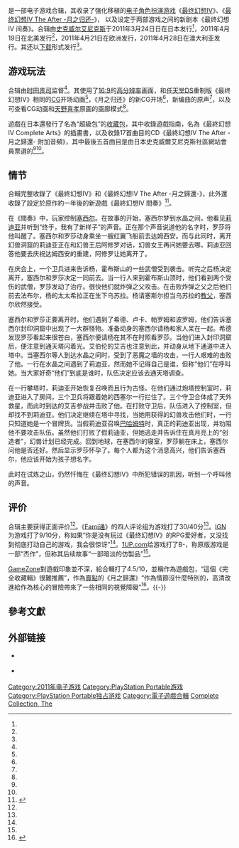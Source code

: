 {{NoteTA
| G1=Games
| G2=Square Enix
}}

{{Infobox video game
| title = 最終幻想IV 完全收藏輯
| english = Final Fantasy IV: The Complete Collection
| image = FFIV Complete_Collection.jpg
| caption =
| developer = [[史克威爾艾尼克斯|史克威爾艾尼克斯]]<br />[[Bullets|Bullets]]
| publisher = 史克威爾艾尼克斯
| producer = 三浦宏之
| director = 吉本陽一
| designer = [[时田贵司|时田贵司]]
| artist = [[天野喜孝|天野喜孝]]
| writer = 时田贵司
| composer = [[植松伸夫|植松伸夫]]、[[仲野顺也|仲野顺也]]、<br />[[滨涡正志|滨涡正志]]<ref>{{cite web|url=http://www.squareenixmusic.com/musicnews2.php?subaction=showfull&id=1292992730&archive=&start_from=&ucat=2& |title=Game Music :: Video Game Music News |publisher=Squareenixmusic.com |date=2010-12-22 |accessdate=2011-06-29 |deadurl=yes |archiveurl=https://web.archive.org/web/20131014173821/http://www.squareenixmusic.com/musicnews2.php?subaction=showfull&id=1292992730&archive=&start_from=&ucat=2& |archivedate=2013-10-14 }}</ref>
| released = {{vgrelease|JP|2011年3月24日|NA|2011年4月19日|EU|2011年4月21日|AU|2011年4月28日}}
| series = [[最终幻想系列|最终幻想系列]]
| genre = [[电子角色扮演游戏|角色扮演]]
| modes = [[单人电子游戏|单人]]
| platforms = [[PlayStation_Portable|PlayStation Portable]]
}}

{{vgname|最終幻想IV 完全收藏輯|ja=ファイナルファンタジーIV コンプリートコレクション|en=Final Fantasy IV: The Complete Collection}}是一部电子游戏合辑，其收录了强化移植的[[电子角色扮演游戏|电子角色扮演游戏]]《[[最终幻想IV|最终幻想IV]]》、《[[最终幻想IV_The_After_-月之归还-|最终幻想IV The After -月之归还-]]》， 以及设定于两部游戏之间的新剧本《最终幻想IV 间奏》。合辑由[[史克威尔艾尼克斯|史克威尔艾尼克斯]]于2011年3月24日日在日本发行<ref name="AndriasangClose" />，2011年4月19日在北美发行<ref name="JoystiqRelDate" />，2011年4月21日在欧洲发行，2011年4月28日在澳大利亚发行。其还以[[電子軟體分發|下载]]形式发行<ref name="AndriasangDate" />。

== 游戏玩法 ==

合辑由[[时田贵司|时田贵司]]监督<ref name="IGNFirstLook" />。其使用了[[16:9|16:9]]的[[解像度|高分辨率]]画面，和[[任天堂DS|任天堂DS]]重制版《最终幻想IV》相同的[[计算机图像生成技术|CG]]开场动画<ref name="EuroGamerSee" />，《月之归还》的新CG开场<ref name="IGNFirstLook" />，新编曲的原声<ref name="JoystiqRelDate" />，以及可查看CG动画和[[天野喜孝|天野喜孝]]原画的画廊模式<ref name="IGNFirstLook" />。

遊戲在日本還發行了名為“超級包”的[[特別版|收藏包]]，其中收錄遊戲指南，名為《最終幻想IV Complete Arts》的插畫書，以及收錄17首曲目的CD《最終幻想IV The After -月之歸還- 附加音頻》，其中最後五首曲目是由日本史克威爾艾尼克斯社區網站會員票選的<ref name="AndriasangClose" /><ref name="SQEXUltimate" />。

== 情节 ==

合輯完整收錄了《最終幻想IV》和《最終幻想IV The After -月之歸還-》，此外還收錄了設定於原作約一年後的新遊戲《最終幻想IV 間奏》<ref>{{cite web |author=Search: |url=http://www.gamefaqs.com/psp/615911-final-fantasy-iv-the-complete-collection/videos/gs_video-6302604 |title=Final Fantasy IV: The Complete Collection Videos for PSP |publisher=[[GameFAQs|GameFAQs]] |date=2011-04-19 |accessdate=2011-06-29 |archive-date=2011-06-01 |archive-url=https://web.archive.org/web/20110601233222/http://www.gamefaqs.com/psp/615911-final-fantasy-iv-the-complete-collection/videos/gs_video-6302604 |dead-url=no }}</ref>。

在《間奏》中，玩家控制[[最終幻想IV系列角色列表#賽希爾·哈威|塞西尔]]。在故事的开始，塞西尔梦到水晶之间，他看见[[最終幻想IV系列角色列表#莉迪亞|莉迪亚]]并听到“终于，我有了新样子”的声音。正在那个声音说道他的名字时，罗莎将他叫醒了。塞西尔和罗莎动身乘坐一艘红翼飞船前去达姆西安。而与此同时，离开幻兽洞窟的莉迪亚正在和幻兽王后阿修罗对话，幻兽女王再问她要去哪，莉迪亚回答他要去庆祝达姆西安的重建，阿修罗让她离开了。

在庆会上，一个卫兵进来告诉杨，霍布斯山的一些武僧受到袭击。听完之后杨决定离开，塞西尔和罗莎决定一同前去。当一行人来到霍布斯山顶时，他们看到两个受伤的武僧，罗莎发动了治疗。很快他们就炸弹之父攻击。在击败炸弹之父之后他们前去法布尔，杨的太太希拉正在生下乌苏拉。杨请塞斯尔担当乌苏拉的[[教父|教父]]，塞西尔欣然接受。

塞西尔和罗莎正要离开时，他们遇到了希德、卢卡、帕罗姆和波罗姆，他们告诉塞西尔封印洞窟中出现了一大群怪物。准备动身的塞西尔请杨和家人呆在一起。希德发现罗莎看起来很苍白，塞西尔便请杨在其不在时照看罗莎。当他们进入封印洞窟后，便注意到通天塔闪着光。艾伯伦的艾吉也注意到此，并动身从地下通道中进入塔中。当塞西尔等人到达水晶之间时，受到了恶魔之墙的攻击，一行人艰难的击败了他。一行在水晶之间遇到了莉迪亚，然而她不记得自己是谁，但称“他们”在呼叫她。当大家好奇“他们”到底是谁时，队伍决定应该去通天塔调查。

在一行攀塔时，莉迪亚开始恢复召唤而且行为古怪。在他们通过炮塔控制室时，莉迪亚进入了房间，三个卫兵将跟着她的西塞尔一行拦住了。三个守卫合体成了天外救星，而此时到达的艾吉参战并击败了他。在打败守卫后，队伍进入了控制室，但却找不到莉迪亚。他们决定继续在塔中寻找，当她用获得的幻兽攻击他们时，一行只知道她是一个冒牌货。当假莉迪亚召唤[[巴哈姆特|巴哈姆特]]时，真正的莉迪亚出现，并劝阻他不要攻击队伍。虽然他们打败了假莉迪亚，但她逃走并告诉住在真月亮上的“创造者”，幻兽计划已经完成。回到地球，在塞西尔的寝室，罗莎躺在床上，塞西尔问他是否还好。然后显示罗莎怀孕了。每个人都为这个消息高兴，他们告诉塞西尔，他应该开始为孩子想名字。

此时在试炼之山，仍然忏悔在《最终幻想IV》中所犯错误的凯因，听到一个呼叫他的声音。

== 评价 ==

{{VG Reviews
| GR = 81.44%<ref name="GR">{{cite web|title=Final Fantasy IV: The Complete Collection|publisher=[[GameRankings|GameRankings]]|url=http://www.gamerankings.com/psp/615911-final-fantasy-iv-the-complete-collection/index.html|accessdate=2011-04-26|archive-date=2019-12-09|archive-url=https://web.archive.org/web/20191209011249/https://www.gamerankings.com/psp/615911-final-fantasy-iv-the-complete-collection/index.html|dead-url=no}}</ref>
| MC = 77 / 100<ref name="MC">{{cite web|title=Final Fantasy IV: The Complete Collection at Metacritic.com|publisher=[[metacritic|metacritic]]|url=http://www.metacritic.com/game/psp/final-fantasy-iv-the-complete-collection/critic-reviews|accessdate=2012-06-22|archive-date=2012-08-19|archive-url=https://web.archive.org/web/20120819112520/http://www.metacritic.com/game/psp/final-fantasy-iv-the-complete-collection/critic-reviews|dead-url=no}}</ref>
| 1UP = B-<ref name="1up">{{cite web|title=Final Fantasy IV: The Complete Collection Review (PSP)|publisher=[[1UP.com|1UP.com]]|author=Jeremy Parish|date=2011-04-18|url=http://www.1up.com/reviews/final-fantasy-iv-complete-collection-review|accessdate=2011-04-26|archive-date=2012-02-04|archive-url=https://web.archive.org/web/20120204121246/http://www.1up.com/reviews/final-fantasy-iv-complete-collection-review|dead-url=no}}</ref>
| Fam = 30 / 40<ref name="andriasang">{{cite web|title=This Week's Possible Flying Get |date=2011-03-16 |author=Anoop Gantayat |publisher=Andriasang |url=http://www.andriasang.com/e/blog/2011/03/16/flying_get/ |accessdate=2011-04-26 |archiveurl=https://archive.is/20130505222103/http://andriasang.com/comuek/flying_get/ |archivedate=2013-05-05 |deadurl=yes }}</ref>
| GI = 8.5 / 10<ref name="GR" />
| GT = 8.5 / 10<ref name="GR" />
| IGN = 9.0 / 10<ref name="ign">{{cite web|title=Final Fantasy IV: The Complete Collection Review|publisher=[[IGN|IGN]]|date=April 15, 2011|url=http://psp.ign.com/articles/116/1162076p1.html|accessdate=2011-04-26|archive-date=2013-06-13|archive-url=https://www.webcitation.org/6HLDex0fX?url=http://www.ign.com/articles/2011/04/16/final-fantasy-iv-the-complete-collection-review|dead-url=no}}</ref>
}}

合辑主要获得正面评价<ref name="GR" />。《[[Fami通|Fami通]]》的四人评论组为游戏打了30/40分<ref name="andriasang" />。[[IGN|IGN]]为游戏打了9/10分，称如果“你是没有玩过《最终幻想IV》的RPG爱好者，又没找到彻底打动自己的游戏，我会很惊讶”<ref name="ign" />。[[1UP.com|1UP.com]]给游戏打了B-，称原版游戏是一部“杰作”，但称其后续故事“一部暗淡的仿製品”<ref name="1up" />。

[[GameZone|GameZone]]對遊戲印象並不深，給合輯打了4.5/10，並稱作為遊戲包，“這個《完全收藏輯》很難推薦”，作為[[賣點|賣點]]的《月之歸還》“作為情節沒什麼特別的，高清改進給作為核心的冒險帶來了一些相同的視覺障礙”<ref>{{cite web |url=http://psp.gamezone.com/reviews/item/final_fantasy_iv_the_complete_collection_review/ |title=Final Fantasy IV: The Complete Collection Review | GameZone.com |publisher=[[GameZone|GameZone]] |date= |accessdate=2011-06-29 |deadurl=yes |archiveurl=https://web.archive.org/web/20110629223211/http://psp.gamezone.com/reviews/item/final_fantasy_iv_the_complete_collection_review |archivedate=2011-06-29 }}</ref>。{{-}}

== 參考文獻 ==

{{Reflist|refs=
<ref name="AndriasangClose">{{cite web|first=Anoop |last=Gantayat |url=http://www.andriasang.com/e/blog/2011/01/21/ffiv_complete_collection_le/ |title=Close Look at the Final Fantasy IV Complete Collection Ultimate Pack |publisher=Andriasang |date=2011-01-21 |accessdate=2011-02-16 |archiveurl=https://archive.is/20130505222615/http://andriasang.com/comtj9/ffiv_complete_collection_le/ |archivedate=2013-05-05 |deadurl=yes }}</ref>
<ref name="AndriasangDate">{{cite web|first=Anoop |last=Gantayat |url=http://www.andriasang.com/e/blog/2010/12/28/ffiv_date_set/ |title=Date Set For Final Fantasy IV Complete Collection |publisher=Andriasang |date=2010-12-28 |accessdate=2011-02-16 |archiveurl=https://archive.is/20130120234106/http://andriasang.com/comt0j/ffiv_date_set/ |archivedate=2013-01-20 |deadurl=yes }}</ref>
<ref name="EuroGamerSee">{{cite web |first=Robert |last=Purchese |url=http://www.eurogamer.net/articles/2010-12-20-see-psps-final-fantasy-iv-collection |title=See PSP's Final Fantasy IV Collection PSP News |publisher=[[Eurogamer|Eurogamer]] |date=2010-12-20 |accessdate=2011-02-16 |archive-date=2010-12-23 |archive-url=https://web.archive.org/web/20101223104721/http://www.eurogamer.net/articles/2010-12-20-see-psps-final-fantasy-iv-collection |dead-url=no }}</ref>
<ref name="IGNFirstLook">{{cite web |first=Anoop |last=Gantayat |url=http://psp.ign.com/articles/114/1141014p1.html |title=First Look: Final Fantasy IV Complete Collection - PlayStation Portable News at IGN |publisher=[[IGN|IGN]] |date=2010-12-20 |accessdate=2011-02-16 |archive-date=2011-03-19 |archive-url=https://web.archive.org/web/20110319040726/http://psp.ign.com/articles/114/1141014p1.html |dead-url=no }}</ref>
<ref name="JoystiqRelDate">{{cite web |first=JC |last=Fletcher |url=http://www.joystiq.com/2011/02/01/final-fantasy-iv-complete-collection-release-date/ |title=Final Fantasy IV Complete Collection completely available April 19 |publisher=[[Joystiq|Joystiq]] |date=2011-02-01 |accessdate=2011-02-16 |archive-url=https://web.archive.org/web/20160303212543/http://www.joystiq.com/2011/02/01/final-fantasy-iv-complete-collection-release-date/ |archive-date=2016-03-03 |dead-url=yes }}</ref>
<ref name="SQEXUltimate">{{cite web |url=http://store.jp.square-enix.com/detail/SE-E0040 |title=【e-STORE専売】ファイナルファンタジーIV コンプリートコレクション アルティメット パック：スクウェア・エニックス e-STORE |publisher=[[Square_Enix|Square Enix]] |date= |accessdate=2011-02-16 |language=ja |deadurl=yes |archiveurl=https://archive.is/20130104181548/http://store.jp.square-enix.com/detail/SE-E0040 |archivedate=2013-01-04 }}</ref>
}}

== 外部链接 ==
{{Portal box|最终幻想系列}}

* {{Official website|http://www.square-enix.co.jp/ff4cc/}} {{ja icon}}
* {{Official website|http://www.ff4completecollection.com/}} {{en icon}}

{{最終幻想系列|FF=FFIV}}

{{DEFAULTSORT:Final Fantasy IV: The Complete Collection}}
[[Category:2011年电子游戏|Category:2011年电子游戏]]
[[Category:PlayStation_Portable游戏|Category:PlayStation Portable游戏]]
[[Category:PlayStation_Portable独占游戏|Category:PlayStation Portable独占游戏]]
[[Category:電子遊戲合輯|Category:電子遊戲合輯]]
[[Category:最終幻想IV|Complete Collection, The]]